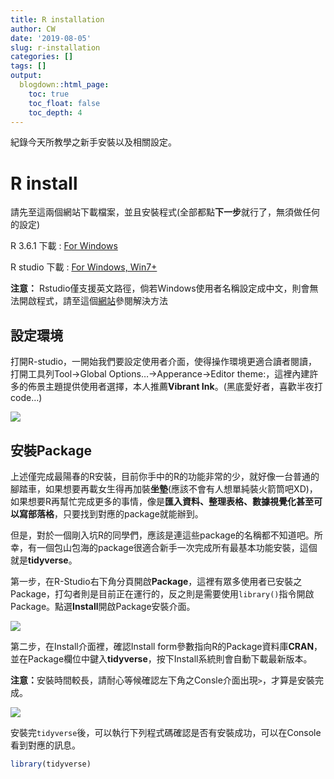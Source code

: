 ```yaml
---
title: R installation
author: CW
date: '2019-08-05'
slug: r-installation
categories: []
tags: []
output:
  blogdown::html_page:
    toc: true
    toc_float: false
    toc_depth: 4
---
```



紀錄今天所教學之新手安裝以及相關設定。

# R install

請先至這兩個網站下載檔案，並且安裝程式(全部都點**下一步**就行了，無須做任何的設定)

R 3.6.1 下載 : [For Windows](https://cran.r-project.org/bin/windows/base/R-3.6.1-win.exe)

R studio 下載 : [For Windows, Win7+](https://www.rstudio.com/products/rstudio/download/)

**注意：** Rstudio僅支援英文路徑，倘若Windows使用者名稱設定成中文，則會無法開啟程式，請至這個[網站](https://github.com/wush978/DataScienceAndR/wiki/Windows%E4%B8%AD%E6%96%87%E4%BD%BF%E7%94%A8%E8%80%85%E8%88%87Rstudio%E7%9A%84%E7%92%B0%E5%A2%83%E8%AE%8A%E6%95%B8%E8%AA%BF%E6%A0%A1)參閱解決方法

## 設定環境

打開R-studio，一開始我們要設定使用者介面，使得操作環境更適合讀者閱讀，打開工具列Tool->Global Options...->Apperance->Editor theme:，這裡內建許多的佈景主題提供使用者選擇，本人推薦**Vibrant Ink**。(黑底愛好者，喜歡半夜打code...)

![](Vibrant_ink.jpg)

## 安裝Package

上述僅完成最陽春的R安裝，目前你手中的R的功能非常的少，就好像一台普通的腳踏車，如果想要再載女生得再加裝**坐墊**(應該不會有人想單純裝火箭筒吧XD)，如果想要R再幫忙完成更多的事情，像是**匯入資料、整理表格、數據視覺化甚至可以寫部落格**，只要找到對應的package就能辦到。

但是，對於一個剛入坑R的同學們，應該是連這些package的名稱都不知道吧。所幸，有一個包山包海的package很適合新手一次完成所有最基本功能安裝，這個就是**tidyverse**。

第一步，在R-Studio右下角分頁開啟**Package**，這裡有眾多使用者已安裝之Package，打勾者則是目前正在運行的，反之則是需要使用`library()`指令開啟Package。點選**Install**開啟Package安裝介面。

![](package_i.jpg)

第二步，在Install介面裡，確認Install form參數指向R的Package資料庫**CRAN**，並在Package欄位中鍵入**tidyverse**，按下Install系統則會自動下載最新版本。

**注意：**安裝時間較長，請耐心等候確認左下角之Consle介面出現`>`，才算是安裝完成。

![](tidy.jpg)

安裝完`tidyverse`後，可以執行下列程式碼確認是否有安裝成功，可以在Console看到對應的訊息。

``` r
library(tidyverse)
```


